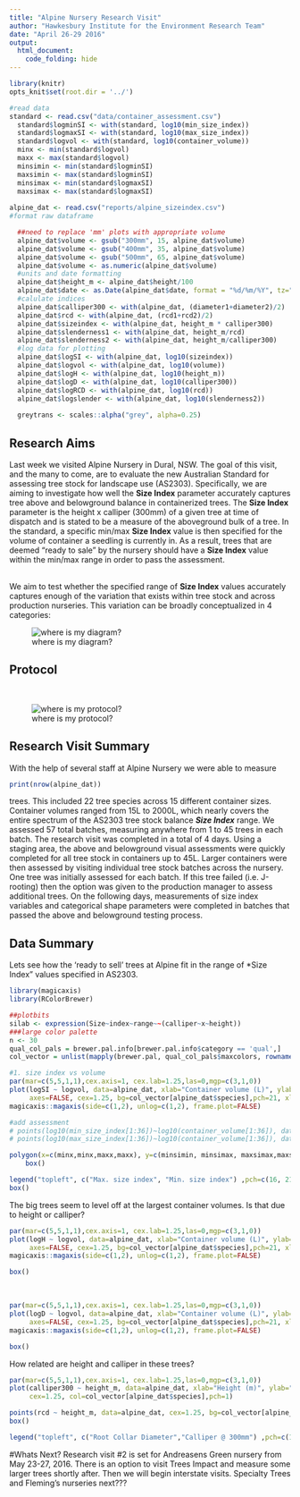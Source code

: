 ```yaml
---
title: "Alpine Nursery Research Visit"
author: "Hawkesbury Institute for the Environment Research Team"
date: "April 26-29 2016"
output: 
  html_document:
    code_folding: hide
---
```


```r
library(knitr)
opts_knit$set(root.dir = '../')

```

```r
#read data
standard <- read.csv("data/container_assessment.csv")
  standard$logminSI <- with(standard, log10(min_size_index))
  standard$logmaxSI <- with(standard, log10(max_size_index))
  standard$logvol <- with(standard, log10(container_volume))
  minx <- min(standard$logvol)
  maxx <- max(standard$logvol)
  minsimin <- min(standard$logminSI)
  maxsimin <- max(standard$logminSI)
  minsimax <- min(standard$logmaxSI)
  maxsimax <- max(standard$logmaxSI)
  
alpine_dat <- read.csv("reports/alpine_sizeindex.csv")
#format raw dataframe

  ##need to replace 'mm' plots with appropriate volume
  alpine_dat$volume <- gsub("300mm", 15, alpine_dat$volume)
  alpine_dat$volume <- gsub("400mm", 35, alpine_dat$volume)
  alpine_dat$volume <- gsub("500mm", 65, alpine_dat$volume)
  alpine_dat$volume <- as.numeric(alpine_dat$volume)
  #units and date formatting
  alpine_dat$height_m <- alpine_dat$height/100
  alpine_dat$date <- as.Date(alpine_dat$date, format = "%d/%m/%Y", tz="AEST")
  #calulate indices
  alpine_dat$calliper300 <- with(alpine_dat, (diameter1+diameter2)/2)
  alpine_dat$rcd <- with(alpine_dat, (rcd1+rcd2)/2)
  alpine_dat$sizeindex <- with(alpine_dat, height_m * calliper300)
  alpine_dat$slenderness1 <- with(alpine_dat, height_m/rcd)
  alpine_dat$slenderness2 <- with(alpine_dat, height_m/calliper300)
  #log data for plotting
  alpine_dat$logSI <- with(alpine_dat, log10(sizeindex))
  alpine_dat$logvol <- with(alpine_dat, log10(volume))
  alpine_dat$logH <- with(alpine_dat, log10(height_m))
  alpine_dat$logD <- with(alpine_dat, log10(calliper300))
  alpine_dat$logRCD <- with(alpine_dat, log10(rcd))
  alpine_dat$logslender <- with(alpine_dat, log10(slenderness2))
  
  greytrans <- scales::alpha("grey", alpha=0.25)

```


## Research Aims
Last week we visited Alpine Nursery in Dural, NSW. The goal of this visit, and the many to come, are to evaluate the new Australian Standard for assessing tree stock for landscape use (AS2303). Specifically, we are aiming to investigate how well the **Size Index** parameter accurately captures tree above and belowground balance in containerized trees. The **Size Index** parameter is the height x calliper (300mm) of a given tree at time of dispatch and is stated to be a measure of the aboveground bulk of a tree. In the standard, a specific min/max **Size Index** value is then specified for the volume of container a seedling is currently in. As a result, trees that are deemed "ready to sale" by the nursery should have a **Size Index** value within the min/max range in order to pass the assessment.

\
We aim to test whether the specified range of **Size Index** values accurately captures enough of the variation that exists within tree stock and across production nurseries. This variation can be broadly conceptualized in 4 categories:

<div style="width:1000px; height=1000px;" align=center>
![where is my diagram?](concept.png)
</div>

## Protocol
\
<div style="width:700px; height=700px;" align=center>
![where is my protocol?](protocol.png)
</div>

## Research Visit Summary
With the help of several staff at Alpine Nursery we were able to measure 
```r
print(nrow(alpine_dat))
```
trees. This included 22 tree species across 15 different container sizes.  Container volumes ranged from 15L to 2000L, which nearly covers the entire spectrum of the AS2303 tree stock balance ***Size Index*** range. We assessed 57 total batches, measuring anywhere from 1 to 45 trees in each batch. The research visit was completed in a total of 4 days. Using a staging area, the above and belowground visual assessments were quickly completed for all tree stock in containers up to 45L. Larger containers were then assessed by visiting individual tree stock batches across the nursery.  One tree was initially assessed for each batch. If this tree failed (i.e. J-rooting) then the option was given to the production manager to assess additional trees. On the following days, measurements of size index variables and categorical shape parameters were completed in batches that passed the above and belowground testing process.

## Data Summary
 Lets see how the 'ready to sell' trees at Alpine fit in the range of *Size Index" values specified in AS2303.

```r
library(magicaxis)
library(RColorBrewer)

##plotbits
silab <- expression(Size~index~range~~(calliper~x~height))
###large color palette
n <- 30
qual_col_pals = brewer.pal.info[brewer.pal.info$category == 'qual',]
col_vector = unlist(mapply(brewer.pal, qual_col_pals$maxcolors, rownames(qual_col_pals)))

#1. size index vs volume
par(mar=c(5,5,1,1),cex.axis=1, cex.lab=1.25,las=0,mgp=c(3,1,0))
plot(logSI ~ logvol, data=alpine_dat, xlab="Container volume (L)", ylab=silab,
     axes=FALSE, cex=1.25, bg=col_vector[alpine_dat$species],pch=21, xlim=c(.5,3.75), ylim=c(.5,3.5))
magicaxis::magaxis(side=c(1,2), unlog=c(1,2), frame.plot=FALSE)

#add assessment
# points(log10(min_size_index[1:36])~log10(container_volume[1:36]), data=standard, bg="grey65",   type='l',lwd=2)
# points(log10(max_size_index[1:36])~log10(container_volume[1:36]), data=standard, col="black",  type='l', lwd=2)

polygon(x=c(minx,minx,maxx,maxx), y=c(minsimin, minsimax, maxsimax,maxsimin), lwd=2,lty=2, col=greytrans )
    box()

legend("topleft", c("Max. size index", "Min. size index") ,pch=c(16, 21), cex=1.25, bty='n', inset=.01)
box()

```


The big trees seem to level off at the largest container volumes.  Is that due to height or calliper?

```r
par(mar=c(5,5,1,1),cex.axis=1, cex.lab=1.25,las=0,mgp=c(3,1,0))
plot(logH ~ logvol, data=alpine_dat, xlab="Container volume (L)", ylab="Height (m)",
     axes=FALSE, cex=1.25, bg=col_vector[alpine_dat$species],pch=21, xlim=c(.5,3.75), ylim=c(-.5,1))
magicaxis::magaxis(side=c(1,2), unlog=c(1,2), frame.plot=FALSE)

box()
```


\
```r
par(mar=c(5,5,1,1),cex.axis=1, cex.lab=1.25,las=0,mgp=c(3,1,0))
plot(logD ~ logvol, data=alpine_dat, xlab="Container volume (L)", ylab="Stem Calliper @ 300mm (mm)",
     axes=FALSE, cex=1.25, bg=col_vector[alpine_dat$species],pch=21, xlim=c(.5,3.75), ylim=c(.5,2.25))
magicaxis::magaxis(side=c(1,2), unlog=c(1,2), frame.plot=FALSE)

box()
```


How related are height and calliper in these trees?
```r
par(mar=c(5,5,1,1),cex.axis=1, cex.lab=1.25,las=0,mgp=c(3,1,0))
plot(calliper300 ~ height_m, data=alpine_dat, xlab="Height (m)", ylab="Diameter (mm)",xlim=c(0,8), ylim=c(0,175),
     cex=1.25, col=col_vector[alpine_dat$species],pch=1)

points(rcd ~ height_m, data=alpine_dat, cex=1.25, bg=col_vector[alpine_dat$species],pch=21)
box()

legend("topleft", c("Root Collar Diameter","Calliper @ 300mm") ,pch=c(16, 1), bg="black", cex=1, bty='n', inset=.01)
```

#Whats Next?
Research visit #2 is set for Andreasens Green nursery from May 23-27, 2016. There is an option to visit Trees Impact and measure some larger trees shortly after. Then we will begin interstate visits. Specialty Trees and Fleming's nurseries next???
\
\

